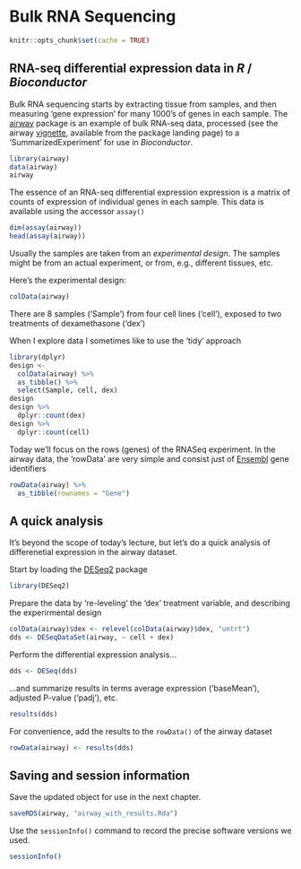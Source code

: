 # Bulk RNA Sequencing {#BulkRNASeq}

```r
knitr::opts_chunk$set(cache = TRUE)
```

## RNA-seq differential expression data in _R_ / _Bioconductor_

Bulk RNA sequencing starts by extracting tissue from samples, and then measuring
'gene expression' for many 1000's of genes in each sample. The [airway][] package
is an example of bulk RNA-seq data, processed (see the airway [vignette][airway-vignette],
available from the package landing page) to a 'SummarizedExperiment' for use in _Bioconductor_.

[airway]: https://bioconductor.org/packages/airway
[airway-vignette]: https://bioconductor.org/packages/release/data/experiment/vignettes/airway/inst/doc/airway.html

```r
library(airway)
data(airway)
airway
```

The essence of an RNA-seq differential expression expression is a matrix of
counts of expression of individual genes in each sample. This data is available
using the accessor `assay()`

```r
dim(assay(airway))
head(assay(airway))
```

Usually the samples are taken from an _experimental design_. The samples might be 
from an actual experiment, or from, e.g., different tissues, etc.

Here's the experimental design:

```r
colData(airway)
```

There are 8 samples ('Sample') from four cell lines ('cell'), exposed to two treatments of
dexamethasone ('dex')

When I explore data I sometimes like to use the 'tidy' approach

```r
library(dplyr)
design <-
  colData(airway) %>%
  as_tibble() %>%
  select(Sample, cell, dex)
design
design %>%
  dplyr::count(dex)
design %>%
  dplyr::count(cell)
```

Today we'll focus on the rows (genes) of the RNASeq experiment. In the airway
data, the 'rowData' are very simple and consist just of [Ensembl][] gene identifiers

[Ensembl]: https://ensemblgenomes.org/

```r
rowData(airway) %>%
  as_tibble(rownames = "Gene")
```

## A quick analysis

It's beyond the scope of today's lecture, but let's do a quick analysis of
differenetial expression in the airway dataset.

Start by loading the [DESeq2][] package

[DESeq2]: https://bioconductor.org/packages/DESeq2

```r
library(DESeq2)
```

Prepare the data by 're-leveling' the 'dex' treatment variable, and describing
the experirmental design

```r
colData(airway)$dex <- relevel(colData(airway)$dex, "untrt")
dds <- DESeqDataSet(airway, ~ cell + dex)
```

Perform the differential expression analysis...

```r
dds <- DESeq(dds)
```

...and summarize results in terms average expression ('baseMean'), adjusted
P-value ('padj'), etc.

```r
results(dds)
```

For convenience, add the results to the `rowData()` of the airway dataset

```r
rowData(airway) <- results(dds)
```

## Saving and session information

Save the updated object for use in the next chapter.

```r
saveRDS(airway, "airway_with_results.Rda")
```

Use the `sessionInfo()` command to record the precise software versions we used.

```r
sessionInfo()
```
